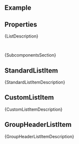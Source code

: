 
<Meta of={ComponentStories} />

<DocsHeader />

<br />

## Example

<Canvas of={ComponentStories.Default} />

## Properties

<ControlsWithNote of={ComponentStories.Default} />

<Markdown>{ListDescription}</Markdown>

<br />

<Markdown>{SubcomponentsSection}</Markdown>

## StandardListItem

<ArgTypesWithNote of={StandardListItem} />
<Markdown>{StandardListItemDescription}</Markdown>

## CustomListItem

<Canvas of={ComponentStories.CustomListItemStory} />
<ArgTypesWithNote of={CustomListItem} />
<Markdown>{CustomListItemDescription}</Markdown>

## GroupHeaderListItem

<Canvas of={ComponentStories.GroupHeaderListItemStory} />
<ArgTypesWithNote of={GroupHeaderListItem} />
<Markdown>{GroupHeaderListItemDescription}</Markdown>

<Footer />

